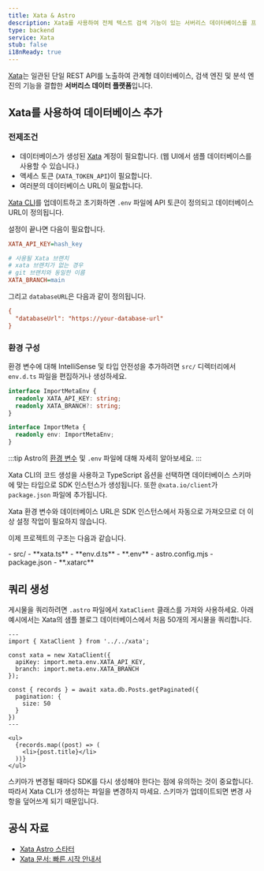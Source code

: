 ```yaml
---
title: Xata & Astro
description: Xata를 사용하여 전체 텍스트 검색 기능이 있는 서버리스 데이터베이스를 프로젝트에 추가하세요.
type: backend
service: Xata
stub: false
i18nReady: true
---
```




[Xata](https://xata.io)는 일관된 단일 REST API를 노출하여 관계형 데이터베이스, 검색 엔진 및 분석 엔진의 기능을 결합한 **서버리스 데이터 플랫폼**입니다.

## Xata를 사용하여 데이터베이스 추가

### 전제조건

- 데이터베이스가 생성된 [Xata](https://app.xata.io/signin) 계정이 필요합니다. (웹 UI에서 샘플 데이터베이스를 사용할 수 있습니다.)
- 액세스 토큰 (`XATA_TOKEN_API`)이 필요합니다.
- 여러분의 데이터베이스 URL이 필요합니다.

[Xata CLI](https://xata.io/docs/getting-started/installation)를 업데이트하고 초기화하면 `.env` 파일에 API 토큰이 정의되고 데이터베이스 URL이 정의됩니다.

설정이 끝나면 다음이 필요합니다.

```ini title=".env"
XATA_API_KEY=hash_key

# 사용될 Xata 브랜치
# xata 브랜치가 없는 경우
# git 브랜치와 동일한 이름
XATA_BRANCH=main
```

그리고 `databaseURL`은 다음과 같이 정의됩니다.

```ini title=".xatarc"
{
  "databaseUrl": "https://your-database-url"
}
```

### 환경 구성

환경 변수에 대해 IntelliSense 및 타입 안전성을 추가하려면 `src/` 디렉터리에서 `env.d.ts` 파일을 편집하거나 생성하세요.

```ts title="src/env.d.ts"
interface ImportMetaEnv {
  readonly XATA_API_KEY: string;
  readonly XATA_BRANCH?: string;
}

interface ImportMeta {
  readonly env: ImportMetaEnv;
}
```

:::tip
Astro의 [환경 변수](/ko/guides/environment-variables/) 및 `.env` 파일에 대해 자세히 알아보세요.
:::

Xata CLI의 코드 생성을 사용하고 TypeScript 옵션을 선택하면 데이터베이스 스키마에 맞는 타입으로 SDK 인스턴스가 생성됩니다. 또한 `@xata.io/client`가 `package.json` 파일에 추가됩니다.

Xata 환경 변수와 데이터베이스 URL은 SDK 인스턴스에서 자동으로 가져오므로 더 이상 설정 작업이 필요하지 않습니다.

이제 프로젝트의 구조는 다음과 같습니다.

<FileTree title="Project Structure">
- src/
  - **xata.ts**
  - **env.d.ts**
- **.env**
- astro.config.mjs
- package.json
- **.xatarc**
</FileTree>

## 쿼리 생성

게시물을 쿼리하려면 `.astro` 파일에서 `XataClient` 클래스를 가져와 사용하세요. 아래 예시에서는 Xata의 샘플 블로그 데이터베이스에서 처음 50개의 게시물을 쿼리합니다.

```astro title="src/pages/blog/index.astro"
---
import { XataClient } from '../../xata';
 
const xata = new XataClient({
  apiKey: import.meta.env.XATA_API_KEY,
  branch: import.meta.env.XATA_BRANCH
});

const { records } = await xata.db.Posts.getPaginated({
  pagination: {
    size: 50
  }
})
---

<ul>
  {records.map((post) => (
    <li>{post.title}</li>
  ))}
</ul>
```

스키마가 변경될 때마다 SDK를 다시 생성해야 한다는 점에 유의하는 것이 중요합니다. 따라서 Xata CLI가 생성하는 파일을 변경하지 마세요. 스키마가 업데이트되면 변경 사항을 덮어쓰게 되기 때문입니다.

## 공식 자료

- [Xata Astro 스타터](https://github.com/xataio/examples/tree/main/apps/starter-astro)
- [Xata 문서: 빠른 시작 안내서](https://xata.io/docs/getting-started/quickstart-astro)